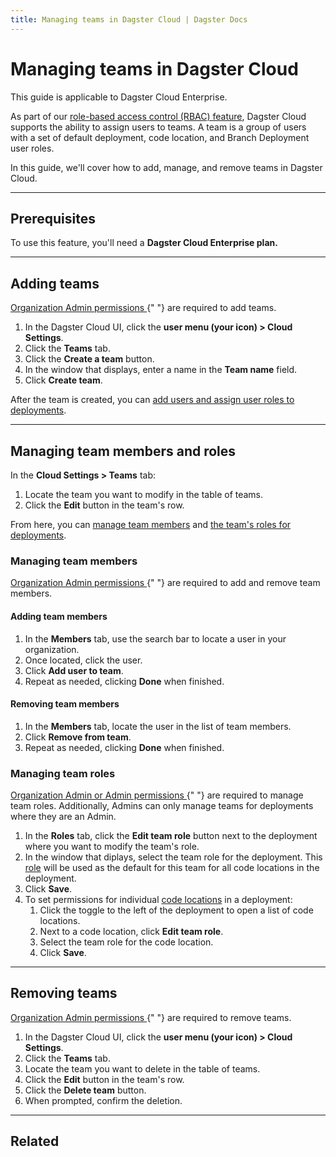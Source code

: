 ```yaml
---
title: Managing teams in Dagster Cloud | Dagster Docs
---
```


# Managing teams in Dagster Cloud

<Note>This guide is applicable to Dagster Cloud Enterprise.</Note>

As part of our [role-based access control (RBAC) feature](/dagster-cloud/account/managing-users/managing-user-roles-permissions), Dagster Cloud supports the ability to assign users to teams. A team is a group of users with a set of default deployment, code location, and Branch Deployment user roles.

In this guide, we'll cover how to add, manage, and remove teams in Dagster Cloud.

---

## Prerequisites

To use this feature, you'll need a **Dagster Cloud Enterprise plan.**

---

## Adding teams

<Note>
  <a href="/dagster-cloud/account/managing-users/managing-user-roles-permissions#teams">
    Organization Admin permissions
  </a>{" "}
  are required to add teams.
</Note>

1. In the Dagster Cloud UI, click the **user menu (your icon) > Cloud Settings**.
2. Click the **Teams** tab.
3. Click the **Create a team** button.
4. In the window that displays, enter a name in the **Team name** field.
5. Click **Create team**.

After the team is created, you can [add users and assign user roles to deployments](#managing-team-members-and-roles).

---

## Managing team members and roles

In the **Cloud Settings > Teams** tab:

1. Locate the team you want to modify in the table of teams.
2. Click the **Edit** button in the team's row.

From here, you can [manage team members](#managing-team-members) and [the team's roles for deployments](#managing-team-roles).

### Managing team members

<Note>
  <a href="/dagster-cloud/account/managing-users/managing-user-roles-permissions#teams">
    Organization Admin permissions
  </a>{" "}
  are required to add and remove team members.
</Note>

#### Adding team members

1. In the **Members** tab, use the search bar to locate a user in your organization.
2. Once located, click the user.
3. Click **Add user to team**.
4. Repeat as needed, clicking **Done** when finished.

#### Removing team members

1. In the **Members** tab, locate the user in the list of team members.
2. Click **Remove from team**.
3. Repeat as needed, clicking **Done** when finished.

### Managing team roles

<Note>
  <a href="/dagster-cloud/account/managing-users/managing-user-roles-permissions#teams">
    Organization Admin or Admin permissions
  </a>{" "}
  are required to manage team roles. Additionally, Admins can only manage teams
  for deployments where they are an Admin.
</Note>

1. In the **Roles** tab, click the **Edit team role** button next to the deployment where you want to modify the team's role.
2. In the window that diplays, select the team role for the deployment. This [role](/dagster-cloud/account/managing-users/managing-user-roles-permissions) will be used as the default for this team for all code locations in the deployment.
3. Click **Save**.
4. To set permissions for individual [code locations](/dagster-cloud/account/managing-users/managing-user-roles-permissions#code-locations) in a deployment:
   1. Click the toggle to the left of the deployment to open a list of code locations.
   2. Next to a code location, click **Edit team role**.
   3. Select the team role for the code location.
   4. Click **Save**.

---

## Removing teams

<Note>
  <a href="/dagster-cloud/account/managing-users/managing-user-roles-permissions#teams">
    Organization Admin permissions
  </a>{" "}
  are required to remove teams.
</Note>

1. In the Dagster Cloud UI, click the **user menu (your icon) > Cloud Settings**.
2. Click the **Teams** tab.
3. Locate the team you want to delete in the table of teams.
4. Click the **Edit** button in the team's row.
5. Click the **Delete team** button.
6. When prompted, confirm the deletion.

---

## Related

<ArticleList>
  <ArticleListItem
    href="/dagster-cloud/account/managing-users"
    title="Managing users"
  ></ArticleListItem>
  <ArticleListItem
    href="/dagster-cloud/account/managing-users/managing-user-roles-permissions"
    title="Managing user roles and permissions"
  ></ArticleListItem>
  <ArticleListItem
    href="/dagster-cloud/account/authentication"
    title="SSO and SAML authentication"
  ></ArticleListItem>
</ArticleList>
